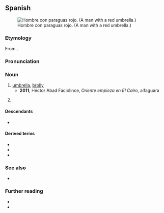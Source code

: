 {{also|paragüas}}
==Spanish==
[[File:Happy man in a rainy day.jpg|thumb|Hombre con paraguas rojo. (A man with a red umbrella.)]]

===Etymology===
From {{compound|es|parar|aguas|t1=to [[stop]]|t2=[[water]]}}.<!-- confirmed with real. dicc. esp. not "para" (for) + "agua" (water) -->

===Pronunciation===
{{es-IPA}}

===Noun===
{{es-noun|m}}

# [[umbrella]], [[brolly]] {{q|UK}}
#* '''2011''', Héctor Abad Faciolince, ''Oriente empieza en El Cairo'', alfaguara {{ISBN|9789587581881}}
#*: {{quote|es|No sirven las gabardinas ni los '''paraguas''' en Egipto.|Raincoats and '''umbrellas''' are useless in Egypt.}}
# {{noun form of|es|paragua||p}}

====Descendants====
* {{desc|ca|paraigua|cal=1}}

====Derived terms====
* {{l|es|paraguazo|g=m}}
* {{l|es|paragüero|g=m}}
* {{l|es|paragüita|g=f}}

===See also===
* {{l|es|parasol}}

===Further reading===
* {{R:DRAE}}
* {{pedia|lang=es}}

{{cln|es|verb-noun compounds}}